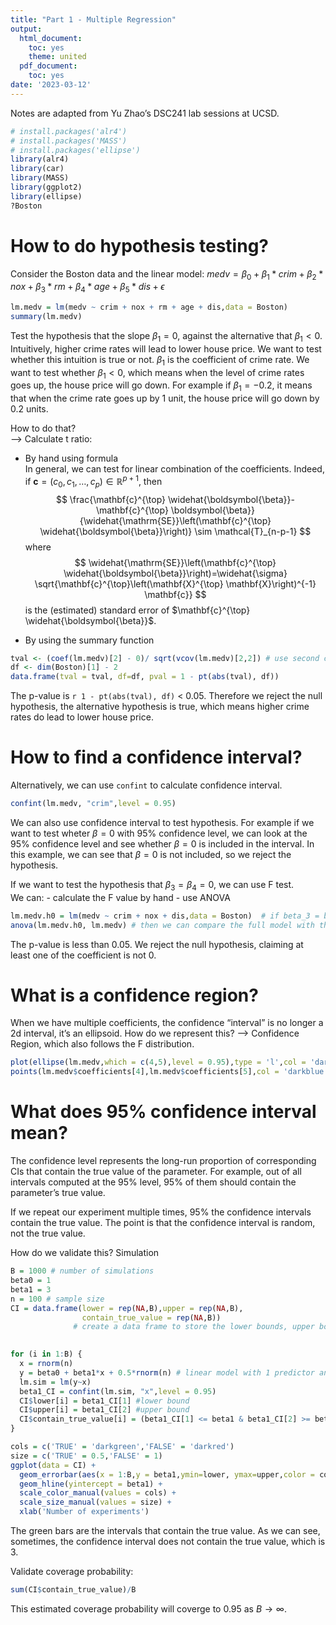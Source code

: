 ```yaml
---
title: "Part 1 - Multiple Regression"
output:
  html_document:
    toc: yes
    theme: united
  pdf_document:
    toc: yes
date: '2023-03-12'
---
```

Notes are adapted from Yu Zhao's DSC241 lab sessions at UCSD. 

```r
# install.packages('alr4')
# install.packages('MASS')
# install.packages('ellipse')
library(alr4)
library(car)
library(MASS)
library(ggplot2)
library(ellipse)
?Boston
```

# How to do hypothesis testing? 


Consider the Boston data and the linear model: $medv = \beta_0 + \beta_1*crim + \beta_2*nox + \beta_3*rm + \beta_4*age + \beta_5*dis + \epsilon$
```r
lm.medv = lm(medv ~ crim + nox + rm + age + dis,data = Boston) 
summary(lm.medv)
```

Test the hypothesis that the slope $\beta_1 = 0$, against the alternative that $\beta_1 < 0$.
Intuitively, higher crime rates will lead to lower house price. We want to test whether this intuition is true or not. 
$\beta_1$ is the coefficient of crime rate. We want to test whether $\beta_1 < 0$, which means when the level of crime rates goes up, the house price will go down. For example if $\beta_1 = -0.2$, it means that when the crime rate goes up by 1 unit, the house price will go down by 0.2 units.

How to do that?  
--> Calculate t ratio:  

- By hand using formula  
In general, we can test for linear combination of the coefficients. Indeed, if $\mathbf{c}=\left(c_0, c_1, \ldots, c_p\right) \in \mathbb{R}^{p+1}$, then
$$
\frac{\mathbf{c}^{\top} \widehat{\boldsymbol{\beta}}-\mathbf{c}^{\top} \boldsymbol{\beta}}{\widehat{\mathrm{SE}}\left(\mathbf{c}^{\top} \widehat{\boldsymbol{\beta}}\right)} \sim \mathcal{T}_{n-p-1}
$$
where
$$
\widehat{\mathrm{SE}}\left(\mathbf{c}^{\top} \widehat{\boldsymbol{\beta}}\right)=\widehat{\sigma} \sqrt{\mathbf{c}^{\top}\left(\mathbf{X}^{\top} \mathbf{X}\right)^{-1} \mathbf{c}}
$$
is the (estimated) standard error of $\mathbf{c}^{\top} \widehat{\boldsymbol{\beta}}$.

- By using the summary function 

```r
tval <- (coef(lm.medv)[2] - 0)/ sqrt(vcov(lm.medv)[2,2]) # use second coef, which is crim
df <- dim(Boston)[1] - 2
data.frame(tval = tval, df=df, pval = 1 - pt(abs(tval), df))
```

The p-value is `r 1 - pt(abs(tval), df)` < 0.05. Therefore we reject the null hypothesis, the alternative hypothesis is true, which means higher crime rates do lead to lower house price.  


# How to find a confidence interval?

Alternatively, we can use `confint` to calculate confidence interval. 

```r
confint(lm.medv, "crim",level = 0.95)
```
We can also use confidence interval to test hypothesis. For example if we want to test wheter $\beta = 0$ with 95% confidence level, we can look at the 95% confidence level and see whether $\beta = 0$ is included in the interval. In this example, we can see that $\beta = 0$ is not included, so we reject the hypothesis.  

If we want to test the hypothesis that $\beta_3 = \beta_4 = 0$, we can use F test.  
We can:
- calculate the F value by hand
- use ANOVA 

```r
lm.medv.h0 = lm(medv ~ crim + nox + dis,data = Boston)  # if beta_3 = beta_4 = 0, we only have 3 predictors left
anova(lm.medv.h0, lm.medv) # then we can compare the full model with the reduced model
```


The p-value is less than 0.05. We reject the null hypothesis, claiming at least one of the coefficient is not 0.

# What is a confidence region? 
When we have multiple coefficients, the confidence "interval" is no longer a 2d interval, it's an ellipsoid. How do we represent this? --> Confidence Region, which also follows the F distribution. 
```r
plot(ellipse(lm.medv,which = c(4,5),level = 0.95),type = 'l',col = 'darkred') #confidence region
points(lm.medv$coefficients[4],lm.medv$coefficients[5],col = 'darkblue',pch = 18) #estimated value
```


# What does 95% confidence interval mean?

The confidence level represents the long-run proportion of corresponding CIs that contain the true value of the parameter. For example, out of all intervals computed at the 95\% level, 95\% of them should contain the parameter's true value.

If we repeat our experiment multiple times, 95% the confidence intervals contain the true value. The point is that the confidence interval is random, not the true value. 

How do we validate this? Simulation

```r
B = 1000 # number of simulations
beta0 = 1
beta1 = 3
n = 100 # sample size
CI = data.frame(lower = rep(NA,B),upper = rep(NA,B),
                contain_true_value = rep(NA,B))  
              # create a data frame to store the lower bounds, upper bounds and indicator
      

for (i in 1:B) {
  x = rnorm(n)
  y = beta0 + beta1*x + 0.5*rnorm(n) # linear model with 1 predictor and added random residual errors
  lm.sim = lm(y~x)
  beta1_CI = confint(lm.sim, "x",level = 0.95)
  CI$lower[i] = beta1_CI[1] #lower bound
  CI$upper[i] = beta1_CI[2] #upper bound
  CI$contain_true_value[i] = (beta1_CI[1] <= beta1 & beta1_CI[2] >= beta1) # indicator, if the true value is within the confidence interval, return TRUE
}
```

```r
cols = c('TRUE' = 'darkgreen','FALSE' = 'darkred')
size = c('TRUE' = 0.5,'FALSE' = 1)
ggplot(data = CI) + 
  geom_errorbar(aes(x = 1:B,y = beta1,ymin=lower, ymax=upper,color = contain_true_value,size = contain_true_value)) +
  geom_hline(yintercept = beta1) +
  scale_color_manual(values = cols) + 
  scale_size_manual(values = size) +
  xlab('Number of experiments')
```

The green bars are the intervals that contain the true value. As we can see, sometimes, the confidence interval does not contain the true value, which is 3. 

Validate coverage probability:

```r
sum(CI$contain_true_value)/B
```

This estimated coverage probability will coverge to 0.95 as $B \to \infty$.

